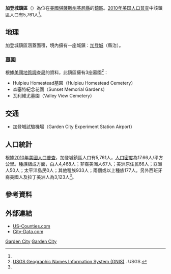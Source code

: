 {{noteTA
|G1=USState
}}
{{Infobox settlement
|official_name = 加登城鎮區
|native_name = Garden City Township
|settlement_type = 鎮區
|image_map = Map highlighting Garden City Township, Finney County, Kansas.svg
|map_caption = 加登城鎮區在芬尼縣的位置
|coordinates_display = inline,title
|coordinates_region = US-KS
|subdivision_type = [[世界政區索引|國家]]
|subdivision_name = [[美国|美国]]
|subdivision_type1 = [[美國行政區劃|州]]
|subdivision_name1 = [[堪薩斯州|堪薩斯州]]
|subdivision_type2 = [[堪萨斯州行政区划|縣]]
|subdivision_name2 = [[芬尼縣_(堪薩斯州)|芬尼縣]]
|area_total_km2 = 327.1
|area_land_km2 = 326.76
|area_water_km2 = 0.34
|area_total_sq_mi = 126.3
|area_land_sq_mi = 126.16
|area_water_sq_mi = 0.13
|area_water_percent = 0.1
|population_as_of = [[2010年美国人口普查|2010]]
|population_footnotes = <ref name=census>{{cite web|url=http://www.census.gov/geo/www/gazetteer/gazetteer2010.html|title=2010 Census Gazetteer Files|publisher=[[美国人口调查局|美国人口调查局]]|accessdate=2016-02-04|archive-url=https://web.archive.org/web/20121021075704/http://www.census.gov/geo/www/gazetteer/gazetteer2010.html|archive-date=2012-10-21|dead-url=yes}}</ref>
|population_total = 5761
|population_density_km2 = auto
|elevation_footnotes = 
|elevation_m = 862
|elevation_ft = 2828
|latd = 37
|latm = 58
|lats = 55
|latNS = N
|longd = 100
|longm = 51
|longs = 22
|longEW = W
|blank_name = [[地名信息系统|GNIS]] feature ID
|blank_info = [http://geonames.usgs.gov/pls/gnispublic/f?p=gnispq:3:::NO::P3_FID:0471608 0471608]
|website = 
|footnotes = 
}}

'''加登城鎮區'''（{{lang-en|'''Garden City Township'''}}）為位在[[美國|美國]][[堪薩斯州|堪薩斯州]][[芬尼縣_(堪薩斯州)|芬尼縣]]的[[行政鎮區|鎮區]]。[[2010年美国人口普查|2010年美国人口普查]]中該鎮區人口有5,761人<ref name=census/>。

==地理==
加登城鎮區涵蓋面積{{convert|327.1|km2|sqmi}}，境內擁有一座城鎮：[[加登城_(堪薩斯州)|加登城]]（縣治）。

===墓園===
根據[[美國地質調查局|美國地質調查局]]的資料，此鎮區擁有3座墓園<ref>[http://geonames.usgs.gov/domestic/index.html USGS Geographic Names Information System (GNIS)] {{Wayback|url=http://geonames.usgs.gov/domestic/index.html |date=20190428150204 }}. USGS.</ref>：
*Hulpieu Homestead墓園（Hulpieu Homestead Cemetery）
*森塞特紀念花園（Sunset Memorial Gardens）
*瓦利維尤墓園（Valley View Cemetery）

==交通==
*加登城試驗機場（Garden City Experiment Station Airport）

==人口統計==
根據[[2010年美國人口普查|2010年美國人口普查]]，加登城鎮區人口有5,761人，[[人口密度|人口密度]]為17.66人/平方公里。種族組成方面，白人4,468人；非裔美洲人67人；美洲原住民66人；亞洲人50人；太平洋島民0人；其他種族933人；兩個或以上種族177人。另外西班牙裔美國人及拉丁美洲人為3,123人<ref name=census/>。

==參考資料==
{{reflist}}

==外部連結==
* [https://web.archive.org/web/20080723112151/http://www.us-counties.com/localgov/kansas.html US-Counties.com]
* [http://www.city-data.com/township/Garden-City-Finney-KS.html City-Data.com]{{Wayback|url=http://www.city-data.com/township/Garden-City-Finney-KS.html |date=20160303170806 }}

{{芬尼縣 (堪薩斯州)}}

[[Category:芬尼縣鎮區_(堪薩斯州)|Garden City]]
[[Category:堪薩斯州鎮區|Garden City]]